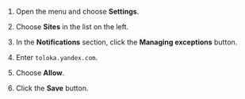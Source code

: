 1. Open the menu and choose **Settings**.

1. Choose **Sites** in the list on the left.

1. In the **Notifications** section, click the **Managing exceptions** button.

1. Enter `toloka.yandex.com`.

1. Choose **Allow**.

1. Click the **Save** button.
